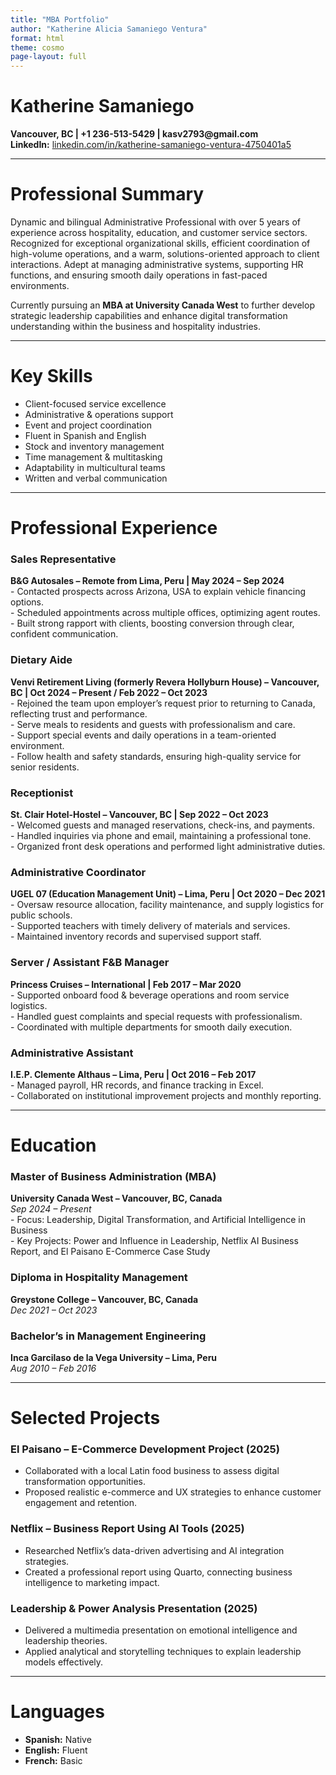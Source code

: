 ---
title: "MBA Portfolio"
author: "Katherine Alicia Samaniego Ventura"
format: html
theme: cosmo
page-layout: full
---

# Katherine Samaniego

**Vancouver, BC | +1 236-513-5429 | kasv2793@gmail.com**  
**LinkedIn:** [linkedin.com/in/katherine-samaniego-ventura-4750401a5](https://ca.linkedin.com/in/katherine-samaniego-ventura-4750401a5)

---

# Professional Summary

Dynamic and bilingual Administrative Professional with over 5 years of experience across hospitality, education, and customer service sectors. Recognized for exceptional organizational skills, efficient coordination of high-volume operations, and a warm, solutions-oriented approach to client interactions. Adept at managing administrative systems, supporting HR functions, and ensuring smooth daily operations in fast-paced environments.  

Currently pursuing an **MBA at University Canada West** to further develop strategic leadership capabilities and enhance digital transformation understanding within the business and hospitality industries.  

---

# Key Skills

- Client-focused service excellence  
- Administrative & operations support  
- Event and project coordination  
- Fluent in Spanish and English  
- Stock and inventory management  
- Time management & multitasking  
- Adaptability in multicultural teams  
- Written and verbal communication  

---

# Professional Experience

### Sales Representative  
**B&G Autosales – Remote from Lima, Peru | May 2024 – Sep 2024**  
- Contacted prospects across Arizona, USA to explain vehicle financing options.  
- Scheduled appointments across multiple offices, optimizing agent routes.  
- Built strong rapport with clients, boosting conversion through clear, confident communication.  

### Dietary Aide  
**Venvi Retirement Living (formerly Revera Hollyburn House) – Vancouver, BC | Oct 2024 – Present / Feb 2022 – Oct 2023**  
- Rejoined the team upon employer’s request prior to returning to Canada, reflecting trust and performance.  
- Serve meals to residents and guests with professionalism and care.  
- Support special events and daily operations in a team-oriented environment.  
- Follow health and safety standards, ensuring high-quality service for senior residents.  

### Receptionist  
**St. Clair Hotel-Hostel – Vancouver, BC | Sep 2022 – Oct 2023**  
- Welcomed guests and managed reservations, check-ins, and payments.  
- Handled inquiries via phone and email, maintaining a professional tone.  
- Organized front desk operations and performed light administrative duties.  

### Administrative Coordinator  
**UGEL 07 (Education Management Unit) – Lima, Peru | Oct 2020 – Dec 2021**  
- Oversaw resource allocation, facility maintenance, and supply logistics for public schools.  
- Supported teachers with timely delivery of materials and services.  
- Maintained inventory records and supervised support staff.  

### Server / Assistant F&B Manager  
**Princess Cruises – International | Feb 2017 – Mar 2020**  
- Supported onboard food & beverage operations and room service logistics.  
- Handled guest complaints and special requests with professionalism.  
- Coordinated with multiple departments for smooth daily execution.  

### Administrative Assistant  
**I.E.P. Clemente Althaus – Lima, Peru | Oct 2016 – Feb 2017**  
- Managed payroll, HR records, and finance tracking in Excel.  
- Collaborated on institutional improvement projects and monthly reporting.  

---

# Education

### Master of Business Administration (MBA)  
**University Canada West – Vancouver, BC, Canada**  
*Sep 2024 – Present*  
- Focus: Leadership, Digital Transformation, and Artificial Intelligence in Business  
- Key Projects: Power and Influence in Leadership, Netflix AI Business Report, and El Paisano E-Commerce Case Study  

### Diploma in Hospitality Management  
**Greystone College – Vancouver, BC, Canada**  
*Dec 2021 – Oct 2023*

### Bachelor’s in Management Engineering  
**Inca Garcilaso de la Vega University – Lima, Peru**  
*Aug 2010 – Feb 2016*

---

# Selected Projects

### El Paisano – E-Commerce Development Project (2025)
- Collaborated with a local Latin food business to assess digital transformation opportunities.  
- Proposed realistic e-commerce and UX strategies to enhance customer engagement and retention.  

### Netflix – Business Report Using AI Tools (2025)
- Researched Netflix’s data-driven advertising and AI integration strategies.  
- Created a professional report using Quarto, connecting business intelligence to marketing impact.  

### Leadership & Power Analysis Presentation (2025)
- Delivered a multimedia presentation on emotional intelligence and leadership theories.  
- Applied analytical and storytelling techniques to explain leadership models effectively.  

---

# Languages

- **Spanish:** Native  
- **English:** Fluent  
- **French:** Basic  


